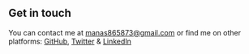## Get in touch

You can contact me at [manas865873@gmail.com](mailto:manas865873@gmail.com) or find me on other platforms: [GitHub](https://github.com/codewithmanas), [Twitter](https://twitter.com/holaaa_manas/) & [LinkedIn](https://linkedin.com/in/holaaa-manas)
